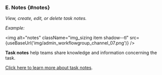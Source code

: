 
<div className="alert alert--secondary">

### E. Notes {#notes}
_View, create, edit, or delete task notes._

_Example:_

<img alt="notes" className="img_sizing item shadow--tl" src={useBaseUrl('img/admin_workflowgroup_channel_07.png')} />
<br/>

**Task notes** help teams share knowledge and information concerning the task. 

[Click here to learn more about task notes](/docs/documentation/client/notes).

</div>
<br/>